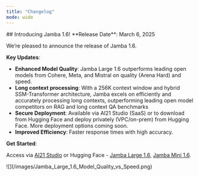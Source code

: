 ```yaml
---
title: "Changelog"
mode: wide
---
```



<Update label="March 22, 2025">
## Introducing Jamba 1.6!
**Release Date**: March 6, 2025

We’re pleased to announce the release of Jamba 1.6.

**Key Updates**:

- **Enhanced Model Quality**: Jamba Large 1.6 outperforms leading open models from Cohere, Meta, and Mistral on quality (Arena Hard) and speed.
- **Long context processing**: With a 256K context window and hybrid SSM-Transformer architecture, Jamba excels on efficiently and accurately processing long contexts, outperforming leading open model competitors on RAG and long context QA benchmarks
- **Secure Deployment**: Available via AI21 Studio (SaaS) or to download from Hugging Face and deploy privately (VPC/on-prem) from Hugging Face. More deployment options coming soon.
- **Improved Efficiency**: Faster response times with high accuracy.

**Get Started**:

Access via [AI21 Studio](https://studio.ai21.com/v2/workspaces/429d8ce9-0f35-4626-a48c-231d28db34a8/chat) or Hugging Face - [Jamba Large 1.6](https://huggingface.co/ai21labs/AI21-Jamba-Large-1.6), [Jamba Mini 1.6](https://huggingface.co/ai21labs/AI21-Jamba-Mini-1.6).

<Frame>
![](/images/Jamba_Large_1.6_Model_Quality_vs_Speed.png)
</Frame>
</Update>
